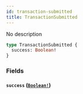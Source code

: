 ```yaml
---
id: transaction-submitted
title: TransactionSubmitted
---
```


No description

```graphql
type TransactionSubmitted {
  success: Boolean!
}
```

### Fields

#### `success` ([`Boolean!`](/graphql/scalars/boolean))
